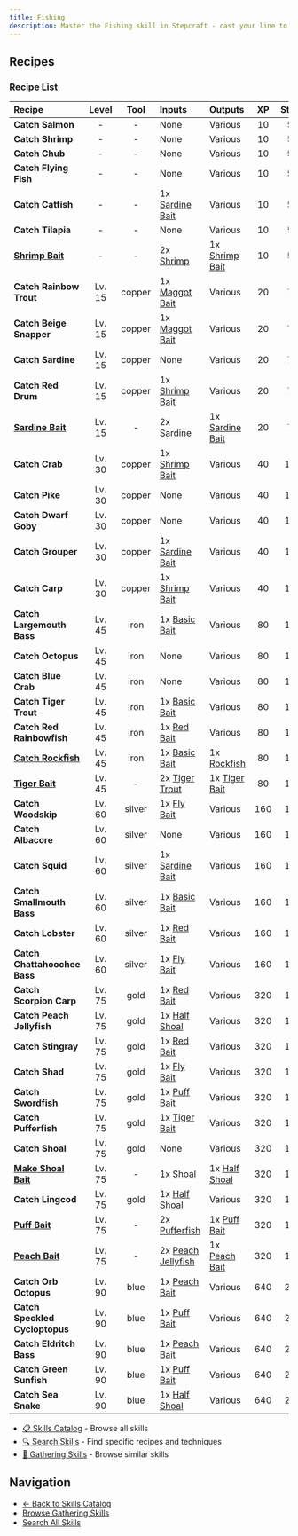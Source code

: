 ```yaml
---
title: Fishing
description: Master the Fishing skill in Stepcraft - cast your line to catch various fish species from different water bodies
---
```


## Recipes

### Recipe List

| Recipe | Level | Tool | Inputs | Outputs | XP | Steps |
|:-------|:-----:|:----:|:-------|:--------|:--:|:-----:|
| <a id="salmon"></a>**Catch Salmon** | - | - | None | Various | 10 | 50 |
| <a id="shrimp"></a>**Catch Shrimp** | - | - | None | Various | 10 | 50 |
| <a id="chub"></a>**Catch Chub** | - | - | None | Various | 10 | 50 |
| <a id="flying_fish"></a>**Catch Flying Fish** | - | - | None | Various | 10 | 50 |
| <a id="catfish"></a>**Catch Catfish** | - | - | 1x [Sardine Bait](/docs/resources/individual/sardine_bait) | Various | 10 | 50 |
| <a id="tilapia"></a>**Catch Tilapia** | - | - | None | Various | 10 | 50 |
| <a id="shrimp_bait"></a>**[Shrimp Bait](/docs/resources/individual/shrimp_bait)** | - | - | 2x [Shrimp](/docs/resources/individual/shrimp) | 1x [Shrimp Bait](/docs/resources/individual/shrimp_bait) | 10 | 50 |
| <a id="rainbow_trout"></a>**Catch Rainbow Trout** | Lv. 15 | copper | 1x [Maggot Bait](/docs/resources/individual/maggot_bait) | Various | 20 | 75 |
| <a id="beige_snapper"></a>**Catch Beige Snapper** | Lv. 15 | copper | 1x [Maggot Bait](/docs/resources/individual/maggot_bait) | Various | 20 | 75 |
| <a id="sardine"></a>**Catch Sardine** | Lv. 15 | copper | None | Various | 20 | 75 |
| <a id="red_drum"></a>**Catch Red Drum** | Lv. 15 | copper | 1x [Shrimp Bait](/docs/resources/individual/shrimp_bait) | Various | 20 | 75 |
| <a id="sardine_bait"></a>**[Sardine Bait](/docs/resources/individual/sardine_bait)** | Lv. 15 | - | 2x [Sardine](/docs/resources/individual/sardine) | 1x [Sardine Bait](/docs/resources/individual/sardine_bait) | 20 | 75 |
| <a id="crab"></a>**Catch Crab** | Lv. 30 | copper | 1x [Shrimp Bait](/docs/resources/individual/shrimp_bait) | Various | 40 | 100 |
| <a id="pike"></a>**Catch Pike** | Lv. 30 | copper | None | Various | 40 | 100 |
| <a id="dwarf_goby"></a>**Catch Dwarf Goby** | Lv. 30 | copper | None | Various | 40 | 100 |
| <a id="grouper"></a>**Catch Grouper** | Lv. 30 | copper | 1x [Sardine Bait](/docs/resources/individual/sardine_bait) | Various | 40 | 100 |
| <a id="carp"></a>**Catch Carp** | Lv. 30 | copper | 1x [Shrimp Bait](/docs/resources/individual/shrimp_bait) | Various | 40 | 100 |
| <a id="largemouth_bass"></a>**Catch Largemouth Bass** | Lv. 45 | iron | 1x [Basic Bait](/docs/resources/individual/basic_bait) | Various | 80 | 125 |
| <a id="octopus"></a>**Catch Octopus** | Lv. 45 | iron | None | Various | 80 | 125 |
| <a id="blue_crab"></a>**Catch Blue Crab** | Lv. 45 | iron | None | Various | 80 | 125 |
| <a id="tiger_trout"></a>**Catch Tiger Trout** | Lv. 45 | iron | 1x [Basic Bait](/docs/resources/individual/basic_bait) | Various | 80 | 125 |
| <a id="red_rainbowfish"></a>**Catch Red Rainbowfish** | Lv. 45 | iron | 1x [Red Bait](/docs/resources/individual/red_bait) | Various | 80 | 125 |
| <a id="rockfish"></a>**[Catch Rockfish](/docs/resources/individual/rockfish)** | Lv. 45 | iron | 1x [Basic Bait](/docs/resources/individual/basic_bait) | 1x [Rockfish](/docs/resources/individual/rockfish) | 80 | 125 |
| <a id="tiger_bait"></a>**[Tiger Bait](/docs/resources/individual/tiger_bait)** | Lv. 45 | - | 2x [Tiger Trout](/docs/resources/individual/tiger_trout) | 1x [Tiger Bait](/docs/resources/individual/tiger_bait) | 80 | 125 |
| <a id="woodskip"></a>**Catch Woodskip** | Lv. 60 | silver | 1x [Fly Bait](/docs/resources/individual/fly_bait) | Various | 160 | 150 |
| <a id="albacore"></a>**Catch Albacore** | Lv. 60 | silver | None | Various | 160 | 150 |
| <a id="squid"></a>**Catch Squid** | Lv. 60 | silver | 1x [Sardine Bait](/docs/resources/individual/sardine_bait) | Various | 160 | 150 |
| <a id="smallmouth_bass"></a>**Catch Smallmouth Bass** | Lv. 60 | silver | 1x [Basic Bait](/docs/resources/individual/basic_bait) | Various | 160 | 150 |
| <a id="lobster"></a>**Catch Lobster** | Lv. 60 | silver | 1x [Red Bait](/docs/resources/individual/red_bait) | Various | 160 | 150 |
| <a id="chattahoochee_bass"></a>**Catch Chattahoochee Bass** | Lv. 60 | silver | 1x [Fly Bait](/docs/resources/individual/fly_bait) | Various | 160 | 150 |
| <a id="scorpion_carp"></a>**Catch Scorpion Carp** | Lv. 75 | gold | 1x [Red Bait](/docs/resources/individual/red_bait) | Various | 320 | 175 |
| <a id="peach_jellyfish"></a>**Catch Peach Jellyfish** | Lv. 75 | gold | 1x [Half Shoal](/docs/resources/individual/half_shoal) | Various | 320 | 175 |
| <a id="stingray"></a>**Catch Stingray** | Lv. 75 | gold | 1x [Red Bait](/docs/resources/individual/red_bait) | Various | 320 | 175 |
| <a id="shad"></a>**Catch Shad** | Lv. 75 | gold | 1x [Fly Bait](/docs/resources/individual/fly_bait) | Various | 320 | 175 |
| <a id="swordfish"></a>**Catch Swordfish** | Lv. 75 | gold | 1x [Puff Bait](/docs/resources/individual/puff_bait) | Various | 320 | 175 |
| <a id="pufferfish"></a>**Catch Pufferfish** | Lv. 75 | gold | 1x [Tiger Bait](/docs/resources/individual/tiger_bait) | Various | 320 | 175 |
| <a id="shoal"></a>**Catch Shoal** | Lv. 75 | gold | None | Various | 320 | 175 |
| <a id="half_shoal"></a>**[Make Shoal Bait](/docs/resources/individual/half_shoal)** | Lv. 75 | - | 1x [Shoal](/docs/resources/individual/shoal) | 1x [Half Shoal](/docs/resources/individual/half_shoal) | 320 | 175 |
| <a id="lingcod"></a>**Catch Lingcod** | Lv. 75 | gold | 1x [Half Shoal](/docs/resources/individual/half_shoal) | Various | 320 | 175 |
| <a id="puff_bait"></a>**[Puff Bait](/docs/resources/individual/puff_bait)** | Lv. 75 | - | 2x [Pufferfish](/docs/resources/individual/pufferfish) | 1x [Puff Bait](/docs/resources/individual/puff_bait) | 320 | 175 |
| <a id="peach_bait"></a>**[Peach Bait](/docs/resources/individual/peach_bait)** | Lv. 75 | - | 2x [Peach Jellyfish](/docs/resources/individual/peach_jellyfish) | 1x [Peach Bait](/docs/resources/individual/peach_bait) | 320 | 175 |
| <a id="orb_octopus"></a>**Catch Orb Octopus** | Lv. 90 | blue | 1x [Peach Bait](/docs/resources/individual/peach_bait) | Various | 640 | 200 |
| <a id="speckled_cycloptopus"></a>**Catch Speckled Cycloptopus** | Lv. 90 | blue | 1x [Puff Bait](/docs/resources/individual/puff_bait) | Various | 640 | 200 |
| <a id="eldritch_bass"></a>**Catch Eldritch Bass** | Lv. 90 | blue | 1x [Peach Bait](/docs/resources/individual/peach_bait) | Various | 640 | 200 |
| <a id="green_sunfish"></a>**Catch Green Sunfish** | Lv. 90 | blue | 1x [Puff Bait](/docs/resources/individual/puff_bait) | Various | 640 | 200 |
| <a id="sea_snake"></a>**Catch Sea Snake** | Lv. 90 | blue | 1x [Half Shoal](/docs/resources/individual/half_shoal) | Various | 640 | 200 |## Related Content

- [📋 Skills Catalog](/docs/skills) - Browse all skills
- [🔍 Search Skills](/search) - Find specific recipes and techniques
- [📝 Gathering Skills](/docs/skills#gathering) - Browse similar skills

## Navigation

- [← Back to Skills Catalog](/docs/skills)
- [Browse Gathering Skills](/docs/skills#gathering)
- [Search All Skills](/search)

